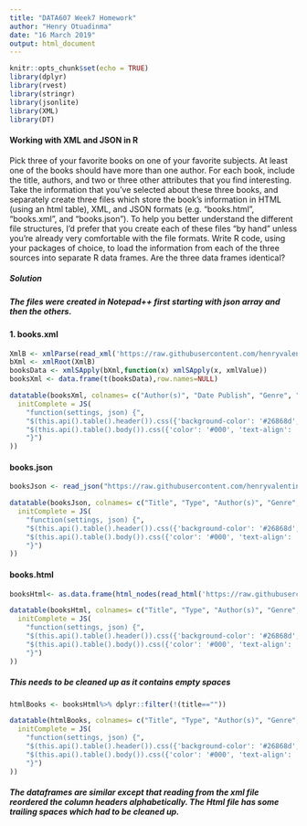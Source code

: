 ```yaml
---
title: "DATA607 Week7 Homework"
author: "Henry Otuadinma"
date: "16 March 2019"
output: html_document
---
```


```r
knitr::opts_chunk$set(echo = TRUE)
library(dplyr)
library(rvest)
library(stringr)
library(jsonlite)
library(XML)
library(DT)
```

#### Working with XML and JSON in R

Pick three of your favorite books on one of your favorite subjects. At least one of the books should have more
than one author. For each book, include the title, authors, and two or three other attributes that you find
interesting.
Take the information that you've selected about these three books, and separately create three files which
store the book's information in HTML (using an html table), XML, and JSON formats (e.g. "books.html",
"books.xml", and "books.json"). To help you better understand the different file structures, I'd prefer that you
create each of these files "by hand" unless you're already very comfortable with the file formats.
Write R code, using your packages of choice, to load the information from each of the three sources into
separate R data frames. Are the three data frames identical?

##### Solution
##### The files were created in Notepad++ first starting with json array and then the others.

#### 1. books.xml

```r
XmlB <- xmlParse(read_xml('https://raw.githubusercontent.com/henryvalentine/MSDS2019/master/Classes/DATA%20607/Home%20works/Week7/books.xml'))
bXml <- xmlRoot(XmlB)
booksData <- xmlSApply(bXml,function(x) xmlSApply(x, xmlValue))
booksXml <- data.frame(t(booksData),row.names=NULL)

```

```r
datatable(booksXml, colnames= c("Author(s)", "Date Publish", "Genre", "Number of Reviewers", "Pages", "Rating", "Title", "Type"), class = 'cell-border stripe', options = list(
  initComplete = JS(
    "function(settings, json) {",
    "$(this.api().table().header()).css({'background-color': '#26868d', 'color': '#fff', 'text-align': 'center !important'});",
    "$(this.api().table().body()).css({'color': '#000', 'text-align': 'center !important'});",
    "}")
))
```


#### books.json

```r
booksJson <- read_json("https://raw.githubusercontent.com/henryvalentine/MSDS2019/master/Classes/DATA%20607/Home%20works/Week7/books.json", simplifyVector = TRUE)
```

```r
datatable(booksJson, colnames= c("Title", "Type", "Author(s)", "Genre", "Date Publish", "Rating", "Pages", "Number of Reviewers"), class = 'cell-border stripe', options = list(
  initComplete = JS(
    "function(settings, json) {",
    "$(this.api().table().header()).css({'background-color': '#26868d', 'color': '#fff', 'text-align': 'center !important'});",
    "$(this.api().table().body()).css({'color': '#000', 'text-align': 'center !important'});",
    "}")
))
```


#### books.html

```r
booksHtml<- as.data.frame(html_nodes(read_html('https://raw.githubusercontent.com/henryvalentine/MSDS2019/master/Classes/DATA%20607/Home%20works/Week7/books.html'), "table")%>% html_table(fill=TRUE))

```


```r
datatable(booksHtml, colnames= c("Title", "Type", "Author(s)", "Genre", "Date Publish", "Rating", "Pages", "Number of Reviewers"), class = 'cell-border stripe', options = list(
  initComplete = JS(
    "function(settings, json) {",
    "$(this.api().table().header()).css({'background-color': '#26868d', 'color': '#fff', 'text-align': 'center !important'});",
    "$(this.api().table().body()).css({'color': '#000', 'text-align': 'center !important'});",
    "}")
))
```

##### This needs to be cleaned up as it contains empty spaces

```r

htmlBooks <- booksHtml%>% dplyr::filter(!(title==""))

datatable(htmlBooks, colnames= c("Title", "Type", "Author(s)", "Genre", "Date Publish", "Rating", "Pages", "Number of Reviewers"), class = 'cell-border stripe', options = list(
  initComplete = JS(
    "function(settings, json) {",
    "$(this.api().table().header()).css({'background-color': '#26868d', 'color': '#fff', 'text-align': 'center !important'});",
    "$(this.api().table().body()).css({'color': '#000', 'text-align': 'center !important'});",
    "}")
))
```

##### The dataframes are similar except that reading from the xml file reordered the column headers alphabetically. The Html file has some trailing spaces which had to be cleaned up.